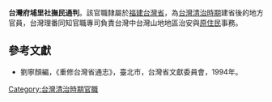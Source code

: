 '''台灣府埔里社撫民通判'''。該官職隸屬於[[福建台灣省|福建台灣省]]，為[[台灣清治時期|台灣清治時期]]建省後的地方官員，台灣理番同知官職專司負責台灣中台灣山地地區治安與[[原住民|原住民]]事務。

==參考文獻==
*劉寧顏編，《重修台灣省通志》，臺北市，台灣省文獻委員會，1994年。 

[[Category:台灣清治時期官職|Category:台灣清治時期官職]]